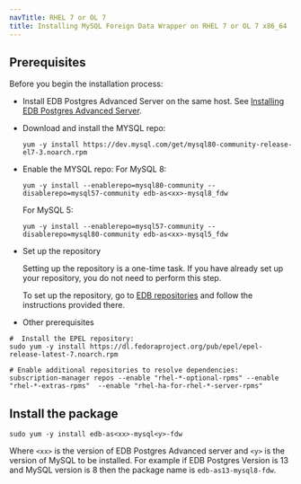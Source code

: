 ```yaml
---
navTitle: RHEL 7 or OL 7
title: Installing MySQL Foreign Data Wrapper on RHEL 7 or OL 7 x86_64
---
```


## Prerequisites

Before you begin the installation process:

- Install EDB Postgres Advanced Server on the same host. See [Installing EDB Postgres Advanced Server](/epas/latest/epas_inst_linux).

- Download and install the MYSQL repo:

  ```shell
  yum -y install https://dev.mysql.com/get/mysql80-community-release-el7-3.noarch.rpm
  ```

- Enable the MYSQL repo:
  For MySQL 8:

  ```shell
  yum -y install --enablerepo=mysql80-community --disablerepo=mysql57-community edb-as<xx>-mysql8_fdw
  ```

  For MySQL 5:

  ```shell
  yum -y install --enablerepo=mysql57-community --disablerepo=mysql80-community edb-as<xx>-mysql5_fdw
  ```

- Set up the repository

  Setting up the repository is a one-time task. If you have already set up your repository, you do not need to perform this step.

  To set up the repository, go to [EDB repositories](https://www.enterprisedb.com/repos-downloads) and follow the instructions provided there.

- Other prerequisites

```shell
#  Install the EPEL repository:
sudo yum -y install https://dl.fedoraproject.org/pub/epel/epel-release-latest-7.noarch.rpm

# Enable additional repositories to resolve dependencies:
subscription-manager repos --enable "rhel-*-optional-rpms" --enable "rhel-*-extras-rpms"  --enable "rhel-ha-for-rhel-*-server-rpms"
```

## Install the package

```shell
sudo yum -y install edb-as<xx>-mysql<y>-fdw
```

Where `<xx>` is the version of EDB Postgres Advanced server and `<y>` is the version of MySQL to be installed. For example if EDB Postgres Version is 13 and MySQL version is 8 then the package name is `edb-as13-mysql8-fdw`.
